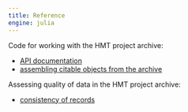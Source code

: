 ```yaml
---
title: Reference
engine: julia
---
```



Code for working with the HMT project archive:

- [API documentation](./apis.qmd)
- [assembling citable objects from the archive](./components.qmd)

Assessing quality of data in the HMT project archive:

- [consistency of records](./editingquality.qmd)